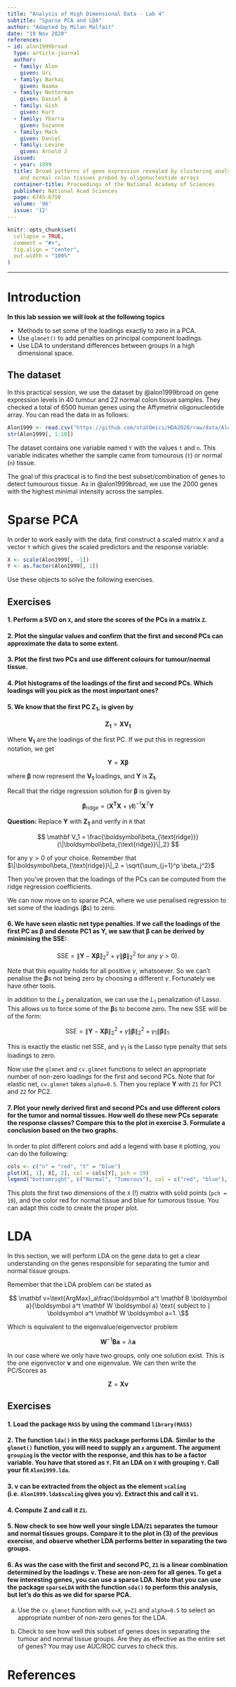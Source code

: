 ```yaml
---
title: "Analysis of High Dimensional Data - Lab 4"
subtitle: "Sparse PCA and LDA"
author: "Adapted by Milan Malfait"
date: "19 Nov 2020"
references:
- id: alon1999broad
  type: article-journal
  author:
  - family: Alon
    given: Uri
  - family: Barkai
    given: Naama
  - family: Notterman
    given: Daniel A
  - family: Gish
    given: Kurt
  - family: Ybarra
    given: Suzanne
  - family: Mack
    given: Daniel
  - family: Levine
    given: Arnold J
  issued:
  - year: 1999
  title: Broad patterns of gene expression revealed by clustering analysis of tumor
    and normal colon tissues probed by oligonucleotide arrays
  container-title: Proceedings of the National Academy of Sciences
  publisher: National Acad Sciences
  page: 6745-6750
  volume: '96'
  issue: '12'
---
```


```r
knitr::opts_chunk$set(
  collapse = TRUE,
  comment = "#>",
  fig.align = "center",
  out.width = "100%"
)
```

***

# Introduction

**In this lab session we will look at the following topics**

  - Methods to set some of the loadings exactly to zero in a PCA.
  - Use `glmnet()` to add penalties on principal component loadings.
  - Use LDA to understand differences between groups in a high dimensional space.
  
## The dataset {-}

In this practical session, we use the dataset by @alon1999broad on
gene expression levels in 40 tumour and 22 normal colon tissue samples.
They checked a total of 6500 human genes using the Affymetrix oligonucleotide array.
You can read the data in as follows:

```r
Alon1999 <- read.csv("https://github.com/statOmics/HDA2020/raw/data/Alon1999.csv")
str(Alon1999[, 1:10])
```

The dataset contains one variable named `Y` with the values `t` and `n`.
This variable indicates whether the sample came from tumourous (`t`) or
normal (`n`) tissue.

The goal of this practical is to find the best subset/combination of genes to detect tumourous tissue.
As in @alon1999broad, we use the 2000 genes with the highest minimal intensity
across the samples.

# Sparse PCA

In order to work easily with the data, first construct a scaled matrix
`X` and a vector `Y` which gives the scaled predictors and the response
variable:

```r
X <- scale(Alon1999[, -1])
Y <- as.factor(Alon1999[, 1])
```

Use these objects to solve the following exercises.

## Exercises {-}

#### 1. Perform a SVD on `X`, and store the scores of the PCs in a matrix `Z`. {-}

  <!-- Solution -->

#### 2. Plot the singular values and confirm that the first and second PCs can approximate the data to some extent. {-}

  <!-- Solution -->

#### 3. Plot the first two PCs and use different colours for tumour/normal tissue. {-}

  <!-- Solution -->

#### 4. Plot histograms of the loadings of the first and second PCs. Which loadings will you pick as the most important ones? {-}

  <!-- Solution -->

#### 5. We know that the first PC $\mathbf{Z_1}$, is given by {-}

  $$
  \mathbf{Z_1}=\mathbf{X} \mathbf{V_1}
  $$

  Where $\mathbf{V_1}$ are the loadings of the first PC. If we put this in regression notation, we get

  $$
  \mathbf{Y}=\mathbf{X}\boldsymbol{\beta}
  $$ 

  where $\boldsymbol{\beta}$ now represent the $\mathbf{V_1}$ loadings, and
  $\mathbf{Y}$ is $\mathbf{Z_1}$.

  Recall that the ridge regression solution for $\boldsymbol{\beta}$ is given by

  $$
  \boldsymbol{\beta}_{\text{ridge}}
    = (\mathbf{X^TX}+\gamma\mathbf{I})^{-1}\mathbf{X}^T\mathbf Y
  $$

  __Question:__ Replace $\mathbf{Y}$ with $\mathbf{Z_1}$ and verify in 
  `R` that

  $$
  \mathbf V_1 = 
    \frac{\boldsymbol\beta_{\text{ridge}}}{\|\boldsymbol\beta_{\text{ridge}}\|_2}
  $$

  for any $\gamma > 0$ of your choice.
  Remember that
  $\|\boldsymbol\beta_{\text{ridge}}\|_2 = \sqrt{\sum_{j=1}^p \beta_j^2}$

  <!-- Solution -->

  Then you've proven that the loadings of the PCs can be computed from the
  ridge regression coefficients.
  
  We can now move on to sparse PCA, where we use penalised regression to set some of the loadings ($\boldsymbol{\beta}$s) to zero.

#### 6. We have seen elastic net type penalties. If we call the loadings of the first PC as $\boldsymbol{\beta}$ and denote PC1 as $\mathbf{Y}$, we saw that $\boldsymbol{\beta}$ can be derived by minimising the SSE: {-}

  $$
  \text{SSE}=\|\mathbf Y-\mathbf{X}\boldsymbol \beta\|^2_2+\gamma\|\boldsymbol \beta\|^2_2 \text{ for any } \gamma>0).
  $$

  Note that this equality holds for all positive $\gamma$, whatsoever. So we can't penalise the $\boldsymbol\beta$s not being zero by choosing a different $\gamma$. Fortunately we have other tools. 

  In addition to the $L_2$ penalization, we can use the $L_1$ penalization of Lasso. This allows us to force some of the $\boldsymbol\beta$s to become zero. The new SSE will be of the form:

  $$
  \text{SSE}=\|\mathbf Y-\mathbf{X}\boldsymbol \beta\|^2_2+\gamma\|\boldsymbol \beta\|^2_2 +\gamma_1\|\boldsymbol \beta\|_1.
  $$

  This is exactly the elastic net SSE, and $\gamma_1$ is the Lasso type penalty that sets loadings to zero. 

  Now use the `glmnet` and `cv.glmnet` functions to select an appropriate number of non-zero loadings for the first and second PCs. Note that for elastic net, `cv.glmnet` takes `alpha=0.5`. Then you replace $\mathbf Y$ with `Z1` for PC1 and `Z2` for PC2.

  <!-- Solution -->
  
#### 7. Plot your newly derived first and second PCs and use different colors for the tumor and normal tissues. How well do these new PCs separate the response classes? Compare this to the plot in exercise 3. Formulate a conclusion based on the two graphs. {-}

In order to plot different colors and add a legend with base `R` plotting, you can do the following:

```r
cols <- c("n" = "red", "t" = "blue")
plot(X[, 1], X[, 2], col = cols[Y], pch = 19)
legend("bottomright", c("Normal", "Tumorous"), col = c("red", "blue"), pch = 19)
```

This plots the first two dimensions of the `X` (!) matrix with solid
points (`pch = 19`), and the color red for normal tissue and blue for
tumorous tissue. You can adapt this code to create the proper plot.

  <!-- Solution -->


# LDA

In this section, we will perform LDA on the gene data to get a clear understanding on the genes responsible for separating the tumor and normal tissue groups.

Remember that the LDA problem can be stated as

$$
\mathbf v=\text{ArgMax}_a\frac{\boldsymbol a^t \mathbf B \boldsymbol a}{\boldsymbol a^t \mathbf W \boldsymbol a} \text{ subject to }
\boldsymbol a^t \mathbf W \boldsymbol a=1.
\$$

Which is equivalent to the eigenvalue/eigenvector problem 

$$
\mathbf W^{-1} \mathbf B \boldsymbol a=\lambda \boldsymbol a
$$

In our case where we only have two groups, only one solution exist. This is the one eigenvector $\boldsymbol v$ and one eigenvalue. We can then write the PC/Scores as

$$
\mathbf Z=\mathbf X \boldsymbol v
$$


## Exercises {-}

#### 1. Load the package `MASS` by using the command `library(MASS)` {-}

  <!-- Solution -->

#### 2. The function `lda()` in the `MASS` package performs LDA. Similar to the `glmnet()` function, you will need to supply an `x` argument. The argument `grouping` is the vector with the response, and this has to be a factor variable. You have that stored as `Y`. Fit an LDA on `X` with grouping `Y`. Call your fit `Alon1999.lda`. {-}

  <!-- Solution -->

#### 3. $\boldsymbol v$ can be extracted from the object as the element `scaling` (i.e. `Alon1999.lda$scaling` gives you $\boldsymbol v$). Extract this and call it `V1`. {-}

  <!-- Solution -->

#### 4. Compute $\mathbf Z$ and call it `Z1`. {-}

  <!-- Solution -->

#### 5. Now check to see how well your single LDA/`Z1` separates the tumour and normal tissues groups. Compare it to the plot in (3) of the previous exercise, and observe whether LDA performs better in separating the two groups. {-}

  <!-- Solution -->

#### 6. As was the case with the first and second PC, `Z1` is a linear combination determined by the loadings $\boldsymbol v$. These are non-zero for all genes. To get a few interesting genes, you can use a sparse LDA. Note that you can use the package `sparseLDA` with the function `sda()` to perform this analysis, but let's do this as we did for sparse PCA. {-}

a. Use the `cv.glmnet` function with `x=X`, `y=Z1` and `alpha=0.5` to select an appropriate number of non-zero genes for the LDA.

  <!-- Solution -->

b. Check to see how well this subset of genes does in separating the tumour and normal tissue groups. Are they as effective as the entire set of genes? You may use AUC/ROC curves to check this.

  <!-- Solution -->


# References {-}
